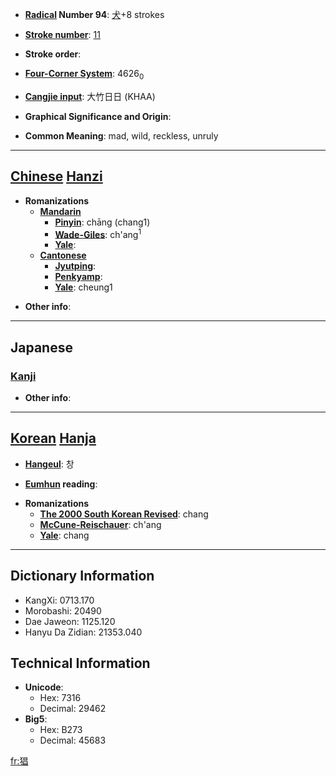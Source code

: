 * '''[[Wiktionary:Chinese radical index| Radical]] Number 94''': [[Wiktionary:Chinese radical index 犬|犬]]+8 strokes

* '''[[Wiktionary:Chinese total strokes index|Stroke number]]''': [[Wiktionary:Chinese total strokes index 11|11]]

* '''Stroke order''': 

* '''[[Wiktionary:Chinese four corner index|Four-Corner System]]''': 4626<sub>0</sub>

* '''[[Wiktionary:Chinese Cangjie index|Cangjie input]]''': 大竹日日 (KHAA)

* '''Graphical Significance and Origin''': 

* '''Common Meaning''': mad, wild, reckless, unruly

----

== [[Chinese]] [[Hanzi]] ==

* '''Romanizations'''
** '''[[Mandarin]]'''
*** '''[[Pinyin]]''': chāng (chang1)
*** '''[[Wade-Giles]]''': ch'ang<sup>1</sup>
*** '''[[Yale]]''': 
** '''[[Cantonese]]'''
*** '''[[Jyutping]]''':
*** '''[[Penkyamp]]''': 
*** '''[[Yale]]''': cheung1

* '''Other info''': 

----

==Japanese==
===[[Kanji]]===
{{kanji|on readings=[[しょう]] (shō)|kun readings=[[くるう]] (kuruu)}}

* '''Other info''':  

----

== [[Korean]] [[Hanja]] ==

* '''[[Hangeul]]''': 창

* '''[[Eumhun]] reading''': 

* '''Romanizations'''
** '''[[The 2000 South Korean Revised Romanization|The 2000 South Korean Revised]]''': chang
** '''[[McCune-Reischauer]]''': ch'ang
** '''[[Yale]]''': chang

----

== Dictionary Information ==

* KangXi: 0713.170
* Morobashi: 20490
* Dae Jaweon: 1125.120
* Hanyu Da Zidian: 21353.040

== Technical Information ==

* '''Unicode''':
** Hex: 7316
** Decimal: 29462
* '''Big5''':
** Hex: B273
** Decimal: 45683

[[fr:猖]]